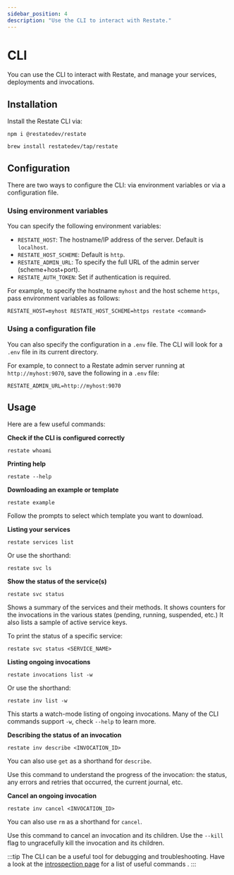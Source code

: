 ```yaml
---
sidebar_position: 4
description: "Use the CLI to interact with Restate."
---
```



# CLI 

You can use the CLI to interact with Restate, and manage your services, deployments and invocations.

## Installation

Install the Restate CLI via:

<Tabs groupId="operating-systems">
<TabItem value="lin" label="npm">

```shell
npm i @restatedev/restate
```

</TabItem>
<TabItem value="mac" label="Homebrew">

```shell
brew install restatedev/tap/restate
```

</TabItem>
</Tabs>


## Configuration

There are two ways to configure the CLI: via environment variables or via a configuration file.

### Using environment variables

You can specify the following environment variables:

- `RESTATE_HOST`: The hostname/IP address of the server. Default is `localhost`.
- `RESTATE_HOST_SCHEME`: Default is `http`.
- `RESTATE_ADMIN_URL`: To specify the full URL of the admin server (scheme+host+port).
- `RESTATE_AUTH_TOKEN`: Set if authentication is required.

For example, to specify the hostname `myhost` and the host scheme `https`, pass environment variables as follows:

```shell
RESTATE_HOST=myhost RESTATE_HOST_SCHEME=https restate <command>
```

### Using a configuration file

You can also specify the configuration in a `.env` file. The CLI will look for a `.env` file in its current directory.

For example, to connect to a Restate admin server running at `http://myhost:9070`, save the following in a `.env` file:

```
RESTATE_ADMIN_URL=http://myhost:9070
```

## Usage

Here are a few useful commands:

**Check if the CLI is configured correctly**

```shell
restate whoami
```


**Printing help**

```shell 
restate --help
```

**Downloading an example or template**

```shell
restate example
```

Follow the prompts to select which template you want to download.

**Listing your services**

```shell
restate services list
```

Or use the shorthand:

```shell
restate svc ls
```

**Show the status of the service(s)**

```shell
restate svc status
```

Shows a summary of the services and their methods.
It shows counters for the invocations in the various states (pending, running, suspended, etc.)
It also lists a sample of active service keys.

To print the status of a specific service:

```shell
restate svc status <SERVICE_NAME>
```

**Listing ongoing invocations**

```shell
restate invocations list -w
```

Or use the shorthand:

```shell
restate inv list -w
```
This starts a watch-mode listing of ongoing invocations. Many of the CLI commands support `-w`, check `--help` to learn more.

**Describing the status of an invocation**

```shell
restate inv describe <INVOCATION_ID>
```

You can also use `get` as a shorthand for `describe`.

Use this command to understand the progress of the invocation: the status, any errors and retries that occurred, the current journal, etc.

**Cancel an ongoing invocation**

```shell
restate inv cancel <INVOCATION_ID>
```

You can also use `rm` as a shorthand for `cancel`.

Use this command to cancel an invocation and its children.
Use the `--kill` flag to ungracefully kill the invocation and its children.

:::tip
The CLI can be a useful tool for debugging and troubleshooting.
Have a look at the [introspection page](/services/introspection) for a list of useful commands .
:::
